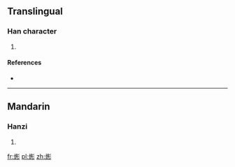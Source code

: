 ==Translingual==

===Han character===
{{Han char|rn=86|rad=火|as=07|sn=11|four=92822|canj=FBYH}}

# {{defn|Han|sort=火07}}

====References====
* {{Han ref|kx=0672.070|dkj=19062|dj=1080.240|hdz=32205.100|uh=70FF|ud=28927|bh=D653|bd=54867}}

----

==Mandarin==

===Hanzi===
{{cmn-hanzi|pin=[[róng]] ([[rong2]])|wg=jung<sup>2</sup>}}

# {{defn|lang=cmn|sort=火07}}

[[fr:烿]]
[[pl:烿]]
[[zh:烿]]